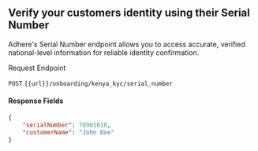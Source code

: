 ## Verify your customers identity using their Serial Number

Adhere's Serial Number endpoint allows you to access accurate, verified national-level information for reliable identity confirmation.


Request Endpoint

`POST` `{{url}}/onboarding/kenya_kyc/serial_number`

#### Response Fields

```json
{
    "serialNumber": 78901010,
    "customerName": "John Doe"
}
```